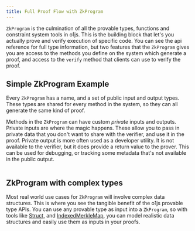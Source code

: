 ```yaml
---
title: Full Proof Flow with ZkProgram
---
```



`ZkProgram` is the culmination of all the provable types, functions and constraint system tools in o1js.  This is the
building block that let's you actually prove and verify execution of specific code.  You can see the api reference
for full type information, but two features that the `ZkProgram` gives you are access to the methods you define on
the system which generate a proof, and access to the `verify` method that clients can use to verify the proof.

## Simple ZkProgram Example

Every `ZkProgram` has a name, and a set of public input and output types.  These types are shared for every method in 
the system, so they can all generate the same kind of proof.

Methods in the `ZkProgram` can have custom _private_ inputs and outputs.  Private inputs are where the magic happens.
These allow you to pass in private data that you don't want to share with the verifier, and use it in the proof.
Private output is  more often used as a developer utility.  It is not available to the verifier, but it does provide 
a return value to the prover.  This can be used for debugging, or tracking some metadata that's not available in the
public output.

```ts file=../../snippets/zk-program/zk-program.ts start=start_simple end=end_simple
```

## ZkProgram with complex types

Most real world use cases for `ZkProgram` will involve complex data structures.  This is where you see the tangible
benefit of the o1js provable type APIs.  You can use any provable type as input into a `ZkProgram`, so with tools like
[Struct](/docs/basic-types/structs.mdx), and [IndexedMerkleMap](/docs/basic-types/merkle-trees.mdx#indexedmerklemap),
you can model realistic data structures and easily use them as inputs in your proofs.

```ts file=../../snippets/zk-program/zk-program.ts start=start_complex end=end_complex
```

